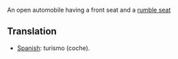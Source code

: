 {{rfc}}
An open automobile having a front seat and a [[rumble seat]]

==Translation==
*[[Spanish]]: turismo (coche).